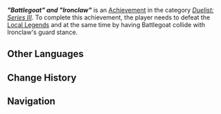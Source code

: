 {{Achievement Infobox
|title        = "Battlegoat" and "Ironclaw"
|id           = 82284
|order id     = 2284
|category     = Duelist: Series III
|description  = Defeat Battlegoat and Ironclaw at the same time by having Battlegoat's charge collide with Ironclaw's guard stance.
|requirements = 
|primogems    = 20
|tracking     = 
|topic        = Local Legend;"Battlegoat" and "Ironclaw"
|quest        = 
|hidden       = 
|set          = "Battlegoat" and "Ironclaw" (Achievement)
|tier         = 3
|tiers_total  = 3
}}
'''''"Battlegoat" and "Ironclaw"''''' is an [[Achievement]] in the category ''[[Duelist: Series III]]''. To complete this achievement, the player needs to defeat the [[Local Legend|Local Legends]] {{Enemy|Cacaua Goat|text="Battlegoat" &mdash; Brute Knight of the Iron Hills}} and {{Enemy|Flowfire Bird|text="Ironclaw" &mdash; Apex Bird of the Iron Hills}} at the same time by having Battlegoat collide with Ironclaw's guard stance.
<!--
==Gameplay Notes==
<gallery>
Achievement Battlegoat" and "Ironclaw Location.png|Map Location
Achievement Battlegoat" and "Ironclaw Location Context.png|Location Context
</gallery>
-->
==Other Languages==
{{Transclude|"Battlegoat" and "Ironclaw" (Achievement)|Other Languages}}

==Change History==
{{Change History|5.5}}

==Navigation==
{{Achievement Navbox}}